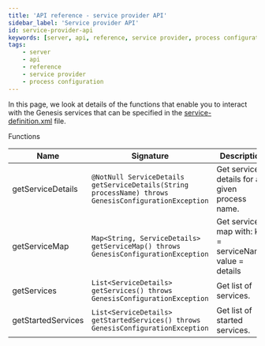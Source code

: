 ```yaml
---
title: 'API reference - service provider API'
sidebar_label: 'Service provider API'
id: service-provider-api
keywords: [server, api, reference, service provider, process configuration]
tags:
    - server
    - api
    - reference
    - service provider
    - process configuration
---
```



In this page, we look at details of the functions that enable you to interact with the Genesis services that can be specified in the [service-definition.xml](../../../getting-started/learn-the-basics/key-system-files/genesis-system-definitions/) file.

Functions

| Name | Signature | Description |
| --- | --- | --- |
| getServiceDetails | `@NotNull ServiceDetails getServiceDetails(String processName) throws GenesisConfigurationException` | Get service details for a given process name. |
| getServiceMap | `Map<String, ServiceDetails> getServiceMap() throws GenesisConfigurationException` | Get services map with: key = serviceName, value = details |
| getServices | `List<ServiceDetails> getServices() throws GenesisConfigurationException` | Get list of services. |
| getStartedServices | `List<ServiceDetails> getStartedServices() throws GenesisConfigurationException` | Get list of started services. |